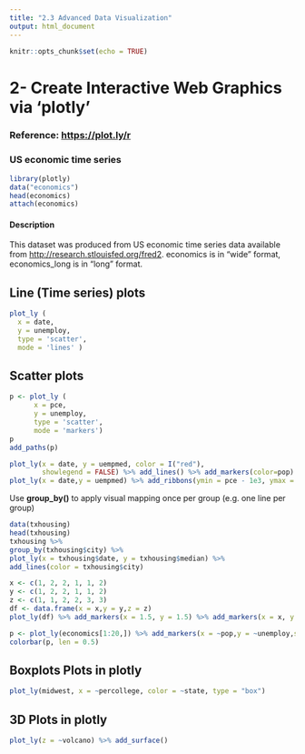 ```yaml
---
title: "2.3 Advanced Data Visualization"
output: html_document
---
```


```r
knitr::opts_chunk$set(echo = TRUE)
```

# 2- Create Interactive Web Graphics via 'plotly'
### Reference: <https://plot.ly/r>

### US economic time series
```r
library(plotly)
data("economics")
head(economics)
attach(economics)
```

#### Description
This dataset was produced from US economic time series data available from <http://research.stlouisfed.org/fred2>. economics is in "wide" format, economics_long is in "long" format.

## Line (Time series) plots
```r
plot_ly (
  x = date,
  y = unemploy,
  type = 'scatter',
  mode = 'lines' )
```

## Scatter plots
```r
p <- plot_ly (
      x = pce,
      y = unemploy,
      type = 'scatter',
      mode = 'markers')
p
add_paths(p)
```

```r
plot_ly(x = date, y = uempmed, color = I("red"), 
        showlegend = FALSE) %>% add_lines() %>% add_markers(color=pop)
plot_ly(x = date,y = uempmed) %>% add_ribbons(ymin = pce - 1e3, ymax = pce + 1e3)
```

Use **group_by()** to apply visual mapping once per group (e.g. one line per group)

```r
data(txhousing)
head(txhousing)
txhousing %>%
group_by(txhousing$city) %>%
plot_ly(x = txhousing$date, y = txhousing$median) %>%
add_lines(color = txhousing$city)
```

```r
x <- c(1, 2, 2, 1, 1, 2)
y <- c(1, 2, 2, 1, 1, 2)
z <- c(1, 1, 2, 2, 3, 3)
df <- data.frame(x = x,y = y,z = z)
plot_ly(df) %>% add_markers(x = 1.5, y = 1.5) %>% add_markers(x = x, y = y,frame = z)
```

```r
p <- plot_ly(economics[1:20,]) %>% add_markers(x = ~pop,y = ~unemploy,size = ~psavert,color=~uempmed)
colorbar(p, len = 0.5)
```

## Boxplots Plots in plotly
```r
plot_ly(midwest, x = ~percollege, color = ~state, type = "box")
```

## 3D Plots in plotly
```r
plot_ly(z = ~volcano) %>% add_surface() 
```
